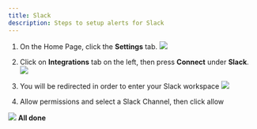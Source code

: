 ```yaml
---
title: Slack
description: Steps to setup alerts for Slack
---
```


1. On the Home Page, click the **Settings** tab. 
![](/images/email-alert-channel.png)

2. Click on **Integrations** tab on the left, then press **Connect** under **Slack**.
![](/images/slack-alert-channel-1.png)


3. You will be redirected in order to enter your Slack workspace
![](/images/slack-alert-channel-2.png)
4. Allow permissions and select a Slack Channel, then click allow

![](/images/slack-alert-channel-3.png)
**All done** 